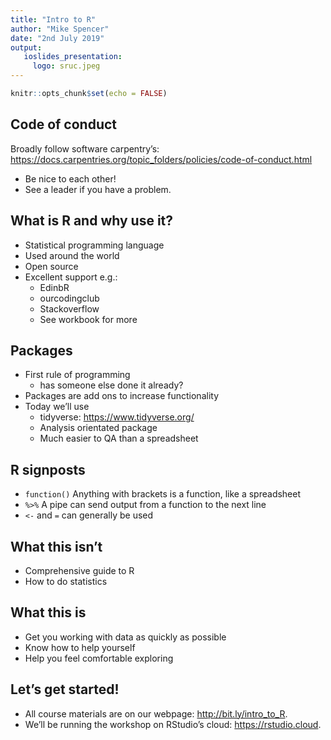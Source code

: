 ```yaml
---
title: "Intro to R"
author: "Mike Spencer"
date: "2nd July 2019"
output:
   ioslides_presentation:
     logo: sruc.jpeg
---
```


```r
knitr::opts_chunk$set(echo = FALSE)
```


## Code of conduct

Broadly follow software carpentry's: <https://docs.carpentries.org/topic_folders/policies/code-of-conduct.html>

- Be nice to each other!
- See a leader if you have a problem.


## What is R and why use it?

- Statistical programming language
- Used around the world
- Open source
- Excellent support e.g.:
    * EdinbR
    * ourcodingclub
    * Stackoverflow
    * See workbook for more


## Packages

- First rule of programming
    - has someone else done it already?
- Packages are add ons to increase functionality
- Today we'll use
    - tidyverse: <https://www.tidyverse.org/>
    - Analysis orientated package
    - Much easier to QA than a spreadsheet


## R signposts

- `function()` Anything with brackets is a function, like a spreadsheet
- `%>%` A pipe can send output from a function to the next line
- `<-` and `=` can generally be used 


## What this isn't

- Comprehensive guide to R
- How to do statistics


## What this is

- Get you working with data as quickly as possible
- Know how to help yourself
- Help you feel comfortable exploring


## Let's get started!

- All course materials are on our webpage: <http://bit.ly/intro_to_R>.
- We'll be running the workshop on RStudio's cloud: <https://rstudio.cloud>.
